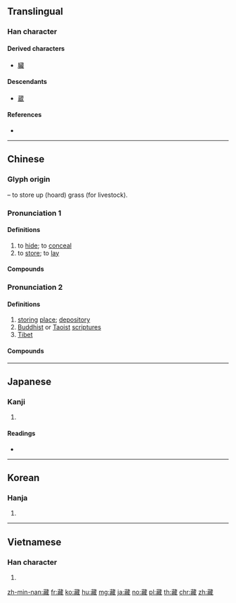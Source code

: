 {{character info/new}}
{{also|蔵}}
==Translingual==
{{ja-forms|[[蔵]]|藏|藏}}

===Han character===
{{Han char|rn=140|rad=艸|as=14|sn=17|four=44253|canj=TIMS|ids=⿱艹臧}}

====Derived characters====
* [[臟]]

====Descendants====
* [[蔵]]

====References====
* {{Han ref|kx=1064.220|dkj=32264|dj=1529.070|hdz=53311.110|uh=85CF|ud=34255|bh=C2C3|bd=49859}}

----

==Chinese==
{{zh-forms}}

===Glyph origin===
{{Han etym}}
{{Han compound|艸|t1=grass|臧|ls=psc|c1=s|c2=p}} – to store up (hoard) grass (for livestock).

===Pronunciation 1===
{{zh-pron
|m=cáng
|m-s=qiang2/cang2
|c=cong4
|h=pfs=
|md=còng
|mn=tw:chhàng/qz,tw,xm,zz:chông
|mn_note=chhàng - vernacular; chông - literary
|w=3zaan
|mc=1
|oc=1,1
|cat=v
}}

====Definitions====
{{zh-hanzi}}

# to [[hide]]; to [[conceal]]
# to [[store]]; to [[lay]]

====Compounds====
{{zh-der|fold=1|藏不住|藏躲|藏垢納污|藏奸|藏龍臥虎|藏貓兒|藏悶兒|藏匿|藏品|藏身|藏書|藏書票|藏頭露尾|藏蓄|藏掩|藏掖|藏掖兒|藏拙|藏蹤|冷藏室|保藏|冷藏庫|埋藏|含垢藏疾|包藏|庋藏|冷藏法|慢藏誨盜|包藏禍心|待價藏珠|冷藏車|儲藏|守藏|典藏|庫藏|伏藏|冷藏倉庫|冬藏|匿影藏形|典藏本|多藏厚亡|冰藏|善刀而藏|剖腹藏珠|冷藏船|冷藏|冷藏間|什襲珍藏|潛藏|珍藏|暗藏|掩瑕藏疾|正法眼藏|秋收冬藏|空藏瓶|深藏不露|昂藏|斂藏|油藏|窖藏|特藏|私藏|私心藏奸|礦藏|掩罪藏惡|深藏若虛|東躲西藏|暗藏玄機|用舍行藏|珍藏密斂|用行舍藏|窩藏|知來藏往|收藏家|烹犬藏弓|深藏遠遁|深藏|捉迷藏|歸藏|東藏西躲|瞵視昂藏|摧藏|收藏|掩藏|藏精器|苞藏禍心|藏私|笑裡藏刀|藏嬌|金甌藏名|藏垢懷恥|被褐藏輝|藏之名山|蓋藏|藏頭漏影|話裡藏鬮|躲躲藏藏|藏針縫|藏形|藏詞|露尾藏頭|藏機|遁藏|藏藏躲躲|藏鉤|藏鬮|藏怒|藏垢納汙|藏愚|臥虎藏龍|鳥盡弓藏|魚藏劍|隱跡藏名|納垢藏汙|高舉深藏|藏汙納垢|鹽藏品|藏舟難固|貲藏|遮藏|藏活|躲藏|閉口藏舌|隱介藏形|韞櫝而藏|隱藏|韞櫝藏珠|退藏於密|金屋藏嬌|藏幸|躲迷藏|藏擫|行藏|藏形匿影|鑑藏印|鐵雲藏龜|藏諸名山|藏風聚氣|貯藏|迷藏|藏鋒|苞藏|藏頭亢腦|貯藏室|蘊藏|藏鋒斂鍔|藏矇歌兒|藏室史|藏器待時}}

===Pronunciation 2===
{{zh-pron
|m=zàng
|m-s=zang4
|c=zong6
|h=pfs=chhông
|md=câung
|mn=chōng
|w=3zaan
|mc=2
|oc=2,2
|cat=n,pn
}}

====Definitions====
{{zh-hanzi}}

# [[storing]] [[place]]; [[depository]]
# [[Buddhist]] or [[Taoist]] [[scripture]]s
# [[Tibet]]

====Compounds====
{{zh-der|fold=1|藏獒|藏傳佛教|藏獨|藏旱獺|藏紅花|藏黃雀|藏茴香果|藏經洞|藏劇|藏藍|藏曆|藏羚|藏馬雞|藏青|藏青果|藏青色|藏雀|藏人|藏文|藏鵐|藏戲|藏香|藏象|藏雪雞|藏雪雀|藏醫|藏語|藏族|藏族人|漢藏|帑藏|律藏|後藏|三藏|地藏王|三藏法師|地藏菩薩|大藏經|地藏寺|寶藏|地藏|壽藏|中藏|唐三藏|形藏|冢藏|漢藏語系|無盡藏|法藏|經藏|西藏佛教|道藏|胎藏界|龍藏寺碑|龍藏|藏經|釋藏|西藏地方|藏南縱谷|論藏|藏北高原}}

----

==Japanese==

===Kanji===
{{ja-kanji|grade=|rs=艸14|style=ky|shin=蔵}}

# {{defn|lang=ja|sort=艸14}}

====Readings====
* {{ja-readings|goon=[[ぞう]] (zō)|kanon=[[そう]] (sō)|kun=[[くら]] (kura), -ぐら (-gura), [[かくれる]] (kakureru), [[おさめる]] (osameru)}}

----

==Korean==

===Hanja===
{{ko-hanja|hangeul=장}}

# {{defn|lang=ko|sort=艸14}}

----

==Vietnamese==

===Han character===
{{vi-hantu|[[tàng]], [[tạng]]|rs=艸14}}

# {{defn|lang=vi|sort=艸14}}

[[zh-min-nan:藏]]
[[fr:藏]]
[[ko:藏]]
[[hu:藏]]
[[mg:藏]]
[[ja:藏]]
[[no:藏]]
[[pl:藏]]
[[th:藏]]
[[chr:藏]]
[[zh:藏]]